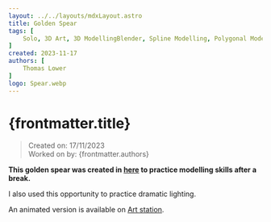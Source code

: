 ```yaml
---
layout: ../../layouts/mdxLayout.astro
title: Golden Spear
tags: [
    Solo, 3D Art, 3D ModellingBlender, Spline Modelling, Polygonal Modelling, Weapon, Personal Project
]
created: 2023-11-17
authors: [
    Thomas Lower
]
logo: Spear.webp
---
```



# {frontmatter.title}
>Created on: 17/11/2023<br/>
>Worked on by: {frontmatter.authors}

**This golden spear was created in [here](https://www.artstation.com/artwork/n0n4er) to practice modelling skills after a break.**

I also used this opportunity to practice dramatic lighting.

An animated version is available on [Art station](https://thomaslower5.artstation.com/projects/n0V6rK).